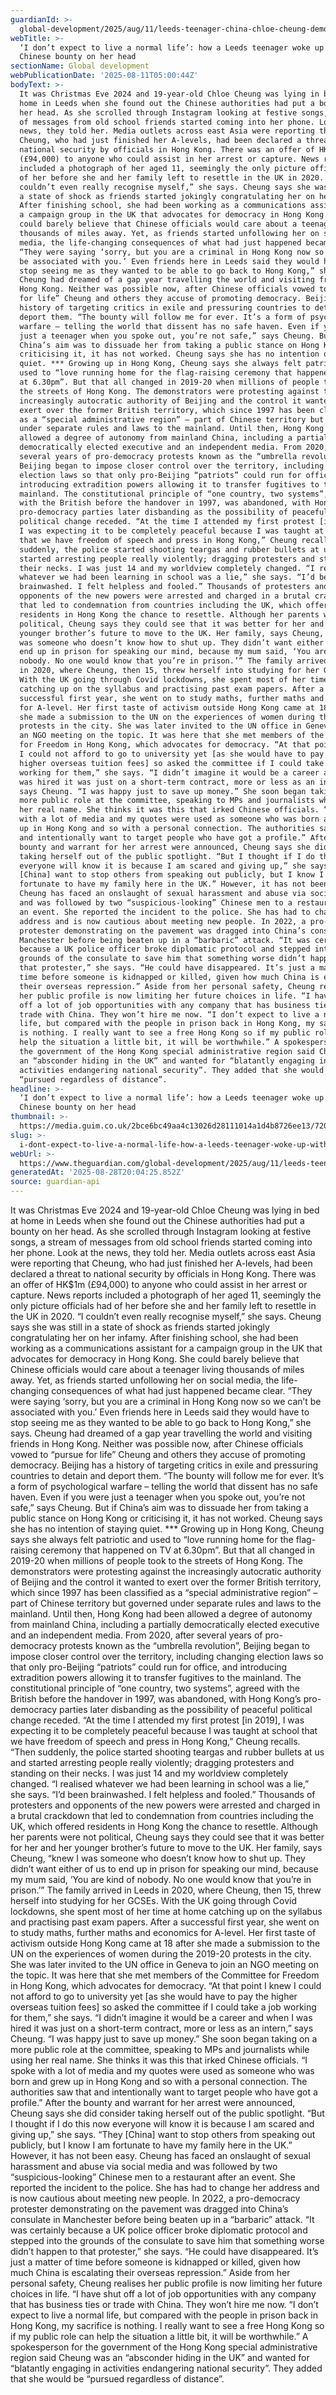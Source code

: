 ```yaml
---
guardianId: >-
  global-development/2025/aug/11/leeds-teenager-china-chloe-cheung-democracy-protest-hong-kong
webTitle: >-
  ‘I don’t expect to live a normal life’: how a Leeds teenager woke up with a
  Chinese bounty on her head
sectionName: Global development
webPublicationDate: '2025-08-11T05:00:44Z'
bodyText: >-
  It was Christmas Eve 2024 and 19-year-old Chloe Cheung was lying in bed at
  home in Leeds when she found out the Chinese authorities had put a bounty on
  her head. As she scrolled through Instagram looking at festive songs, a stream
  of messages from old school friends started coming into her phone. Look at the
  news, they told her. Media outlets across east Asia were reporting that
  Cheung, who had just finished her A-levels, had been declared a threat to
  national security by officials in Hong Kong. There was an offer of HK$1m
  (£94,000) to anyone who could assist in her arrest or capture. News reports
  included a photograph of her aged 11, seemingly the only picture officials had
  of her before she and her family left to resettle in the UK in 2020. “I
  couldn’t even really recognise myself,” she says. Cheung says she was still in
  a state of shock as friends started jokingly congratulating her on her infamy.
  After finishing school, she had been working as a communications assistant for
  a campaign group in the UK that advocates for democracy in Hong Kong. She
  could barely believe that Chinese officials would care about a teenager living
  thousands of miles away. Yet, as friends started unfollowing her on social
  media, the life-changing consequences of what had just happened became clear.
  “They were saying ‘sorry, but you are a criminal in Hong Kong now so we can’t
  be associated with you.’ Even friends here in Leeds said they would have to
  stop seeing me as they wanted to be able to go back to Hong Kong,” she says.
  Cheung had dreamed of a gap year travelling the world and visiting friends in
  Hong Kong. Neither was possible now, after Chinese officials vowed to “pursue
  for life” Cheung and others they accuse of promoting democracy. Beijing has a
  history of targeting critics in exile and pressuring countries to detain and
  deport them. “The bounty will follow me for ever. It’s a form of psychological
  warfare – telling the world that dissent has no safe haven. Even if you were
  just a teenager when you spoke out, you’re not safe,” says Cheung. But if
  China’s aim was to dissuade her from taking a public stance on Hong Kong or
  criticising it, it has not worked. Cheung says she has no intention of staying
  quiet. *** Growing up in Hong Kong, Cheung says she always felt patriotic and
  used to “love running home for the flag-raising ceremony that happened on TV
  at 6.30pm”. But that all changed in 2019-20 when millions of people took to
  the streets of Hong Kong. The demonstrators were protesting against the
  increasingly autocratic authority of Beijing and the control it wanted to
  exert over the former British territory, which since 1997 has been classified
  as a “special administrative region” – part of Chinese territory but governed
  under separate rules and laws to the mainland. Until then, Hong Kong had been
  allowed a degree of autonomy from mainland China, including a partially
  democratically elected executive and an independent media. From 2020, after
  several years of pro-democracy protests known as the “umbrella revolution”,
  Beijing began to impose closer control over the territory, including changing
  election laws so that only pro-Beijing “patriots” could run for office, and
  introducing extradition powers allowing it to transfer fugitives to the
  mainland. The constitutional principle of “one country, two systems”, agreed
  with the British before the handover in 1997, was abandoned, with Hong Kong’s
  pro-democracy parties later disbanding as the possibility of peaceful
  political change receded. “At the time I attended my first protest [in 2019],
  I was expecting it to be completely peaceful because I was taught at school
  that we have freedom of speech and press in Hong Kong,” Cheung recalls. “Then
  suddenly, the police started shooting teargas and rubber bullets at us and
  started arresting people really violently; dragging protesters and standing on
  their necks. I was just 14 and my worldview completely changed. “I realised
  whatever we had been learning in school was a lie,” she says. “I’d been
  brainwashed. I felt helpless and fooled.” Thousands of protesters and
  opponents of the new powers were arrested and charged in a brutal crackdown
  that led to condemnation from countries including the UK, which offered
  residents in Hong Kong the chance to resettle. Although her parents were not
  political, Cheung says they could see that it was better for her and her
  younger brother’s future to move to the UK. Her family, says Cheung, “knew I
  was someone who doesn’t know how to shut up. They didn’t want either of us to
  end up in prison for speaking our mind, because my mum said, ‘You are kind of
  nobody. No one would know that you’re in prison.’” The family arrived in Leeds
  in 2020, where Cheung, then 15, threw herself into studying for her GCSEs.
  With the UK going through Covid lockdowns, she spent most of her time at home
  catching up on the syllabus and practising past exam papers. After a
  successful first year, she went on to study maths, further maths and economics
  for A-level. Her first taste of activism outside Hong Kong came at 18 after
  she made a submission to the UN on the experiences of women during the 2019-20
  protests in the city. She was later invited to the UN office in Geneva to join
  an NGO meeting on the topic. It was here that she met members of the Committee
  for Freedom in Hong Kong, which advocates for democracy. “At that point I knew
  I could not afford to go to university yet [as she would have to pay the
  higher overseas tuition fees] so asked the committee if I could take a job
  working for them,” she says. “I didn’t imagine it would be a career and when I
  was hired it was just on a short-term contract, more or less as an intern,”
  says Cheung. “I was happy just to save up money.” She soon began taking on a
  more public role at the committee, speaking to MPs and journalists while using
  her real name. She thinks it was this that irked Chinese officials. “I spoke
  with a lot of media and my quotes were used as someone who was born and grew
  up in Hong Kong and so with a personal connection. The authorities saw that
  and intentionally want to target people who have got a profile.” After the
  bounty and warrant for her arrest were announced, Cheung says she did consider
  taking herself out of the public spotlight. “But I thought if I do this now
  everyone will know it is because I am scared and giving up,” she says. “They
  [China] want to stop others from speaking out publicly, but I know I am
  fortunate to have my family here in the UK.” However, it has not been easy.
  Cheung has faced an onslaught of sexual harassment and abuse via social media
  and was followed by two “suspicious-looking” Chinese men to a restaurant after
  an event. She reported the incident to the police. She has had to change her
  address and is now cautious about meeting new people. In 2022, a pro-democracy
  protester demonstrating on the pavement was dragged into China’s consulate in
  Manchester before being beaten up in a “barbaric” attack. “It was certainly
  because a UK police officer broke diplomatic protocol and stepped into the
  grounds of the consulate to save him that something worse didn’t happen to
  that protester,” she says. “He could have disappeared. It’s just a matter of
  time before someone is kidnapped or killed, given how much China is escalating
  their overseas repression.” Aside from her personal safety, Cheung realises
  her public profile is now limiting her future choices in life. “I have shut
  off a lot of job opportunities with any company that has business ties or
  trade with China. They won’t hire me now. “I don’t expect to live a normal
  life, but compared with the people in prison back in Hong Kong, my sacrifice
  is nothing. I really want to see a free Hong Kong so if my public role can
  help the situation a little bit, it will be worthwhile.” A spokesperson for
  the government of the Hong Kong special administrative region said Cheung was
  an “absconder hiding in the UK” and wanted for “blatantly engaging in
  activities endangering national security”. They added that she would be
  “pursued regardless of distance”.
headline: >-
  ‘I don’t expect to live a normal life’: how a Leeds teenager woke up with a
  Chinese bounty on her head
thumbnail: >-
  https://media.guim.co.uk/2bce6bc49aa4c13026d28111014a1d4b8726ee13/720_0_7200_5760/500.jpg
slug: >-
  i-dont-expect-to-live-a-normal-life-how-a-leeds-teenager-woke-up-with-a-chinese-bounty-on-her-head
webUrl: >-
  https://www.theguardian.com/global-development/2025/aug/11/leeds-teenager-china-chloe-cheung-democracy-protest-hong-kong
generatedAt: '2025-08-28T20:04:25.852Z'
source: guardian-api
---
```

It was Christmas Eve 2024 and 19-year-old Chloe Cheung was lying in bed at home in Leeds when she found out the Chinese authorities had put a bounty on her head. As she scrolled through Instagram looking at festive songs, a stream of messages from old school friends started coming into her phone. Look at the news, they told her. Media outlets across east Asia were reporting that Cheung, who had just finished her A-levels, had been declared a threat to national security by officials in Hong Kong. There was an offer of HK$1m (£94,000) to anyone who could assist in her arrest or capture. News reports included a photograph of her aged 11, seemingly the only picture officials had of her before she and her family left to resettle in the UK in 2020. “I couldn’t even really recognise myself,” she says. Cheung says she was still in a state of shock as friends started jokingly congratulating her on her infamy. After finishing school, she had been working as a communications assistant for a campaign group in the UK that advocates for democracy in Hong Kong. She could barely believe that Chinese officials would care about a teenager living thousands of miles away. Yet, as friends started unfollowing her on social media, the life-changing consequences of what had just happened became clear. “They were saying ‘sorry, but you are a criminal in Hong Kong now so we can’t be associated with you.’ Even friends here in Leeds said they would have to stop seeing me as they wanted to be able to go back to Hong Kong,” she says. Cheung had dreamed of a gap year travelling the world and visiting friends in Hong Kong. Neither was possible now, after Chinese officials vowed to “pursue for life” Cheung and others they accuse of promoting democracy. Beijing has a history of targeting critics in exile and pressuring countries to detain and deport them. “The bounty will follow me for ever. It’s a form of psychological warfare – telling the world that dissent has no safe haven. Even if you were just a teenager when you spoke out, you’re not safe,” says Cheung. But if China’s aim was to dissuade her from taking a public stance on Hong Kong or criticising it, it has not worked. Cheung says she has no intention of staying quiet. *** Growing up in Hong Kong, Cheung says she always felt patriotic and used to “love running home for the flag-raising ceremony that happened on TV at 6.30pm”. But that all changed in 2019-20 when millions of people took to the streets of Hong Kong. The demonstrators were protesting against the increasingly autocratic authority of Beijing and the control it wanted to exert over the former British territory, which since 1997 has been classified as a “special administrative region” – part of Chinese territory but governed under separate rules and laws to the mainland. Until then, Hong Kong had been allowed a degree of autonomy from mainland China, including a partially democratically elected executive and an independent media. From 2020, after several years of pro-democracy protests known as the “umbrella revolution”, Beijing began to impose closer control over the territory, including changing election laws so that only pro-Beijing “patriots” could run for office, and introducing extradition powers allowing it to transfer fugitives to the mainland. The constitutional principle of “one country, two systems”, agreed with the British before the handover in 1997, was abandoned, with Hong Kong’s pro-democracy parties later disbanding as the possibility of peaceful political change receded. “At the time I attended my first protest [in 2019], I was expecting it to be completely peaceful because I was taught at school that we have freedom of speech and press in Hong Kong,” Cheung recalls. “Then suddenly, the police started shooting teargas and rubber bullets at us and started arresting people really violently; dragging protesters and standing on their necks. I was just 14 and my worldview completely changed. “I realised whatever we had been learning in school was a lie,” she says. “I’d been brainwashed. I felt helpless and fooled.” Thousands of protesters and opponents of the new powers were arrested and charged in a brutal crackdown that led to condemnation from countries including the UK, which offered residents in Hong Kong the chance to resettle. Although her parents were not political, Cheung says they could see that it was better for her and her younger brother’s future to move to the UK. Her family, says Cheung, “knew I was someone who doesn’t know how to shut up. They didn’t want either of us to end up in prison for speaking our mind, because my mum said, ‘You are kind of nobody. No one would know that you’re in prison.’” The family arrived in Leeds in 2020, where Cheung, then 15, threw herself into studying for her GCSEs. With the UK going through Covid lockdowns, she spent most of her time at home catching up on the syllabus and practising past exam papers. After a successful first year, she went on to study maths, further maths and economics for A-level. Her first taste of activism outside Hong Kong came at 18 after she made a submission to the UN on the experiences of women during the 2019-20 protests in the city. She was later invited to the UN office in Geneva to join an NGO meeting on the topic. It was here that she met members of the Committee for Freedom in Hong Kong, which advocates for democracy. “At that point I knew I could not afford to go to university yet [as she would have to pay the higher overseas tuition fees] so asked the committee if I could take a job working for them,” she says. “I didn’t imagine it would be a career and when I was hired it was just on a short-term contract, more or less as an intern,” says Cheung. “I was happy just to save up money.” She soon began taking on a more public role at the committee, speaking to MPs and journalists while using her real name. She thinks it was this that irked Chinese officials. “I spoke with a lot of media and my quotes were used as someone who was born and grew up in Hong Kong and so with a personal connection. The authorities saw that and intentionally want to target people who have got a profile.” After the bounty and warrant for her arrest were announced, Cheung says she did consider taking herself out of the public spotlight. “But I thought if I do this now everyone will know it is because I am scared and giving up,” she says. “They [China] want to stop others from speaking out publicly, but I know I am fortunate to have my family here in the UK.” However, it has not been easy. Cheung has faced an onslaught of sexual harassment and abuse via social media and was followed by two “suspicious-looking” Chinese men to a restaurant after an event. She reported the incident to the police. She has had to change her address and is now cautious about meeting new people. In 2022, a pro-democracy protester demonstrating on the pavement was dragged into China’s consulate in Manchester before being beaten up in a “barbaric” attack. “It was certainly because a UK police officer broke diplomatic protocol and stepped into the grounds of the consulate to save him that something worse didn’t happen to that protester,” she says. “He could have disappeared. It’s just a matter of time before someone is kidnapped or killed, given how much China is escalating their overseas repression.” Aside from her personal safety, Cheung realises her public profile is now limiting her future choices in life. “I have shut off a lot of job opportunities with any company that has business ties or trade with China. They won’t hire me now. “I don’t expect to live a normal life, but compared with the people in prison back in Hong Kong, my sacrifice is nothing. I really want to see a free Hong Kong so if my public role can help the situation a little bit, it will be worthwhile.” A spokesperson for the government of the Hong Kong special administrative region said Cheung was an “absconder hiding in the UK” and wanted for “blatantly engaging in activities endangering national security”. They added that she would be “pursued regardless of distance”.
